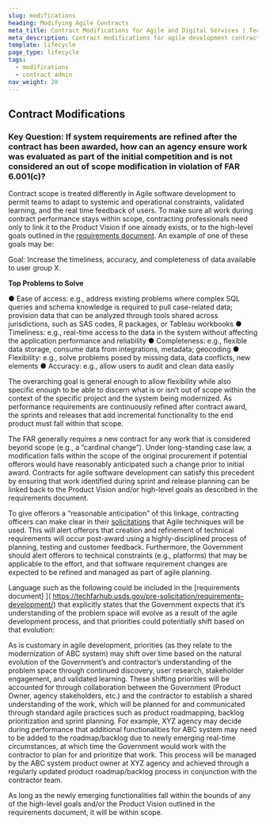 ```yaml
---
slug: modifications
heading: Modifying Agile Contracts
meta_title: Contract Modifications for Agile and Digital Services | TechFAR Hub
meta_description: Contract modifications for agile development contracts and other digital services are primarily a question of scope. Get answers from the TechFAR Hub.
template: lifecycle
page_type: lifecycle
tags:
  - modifications
  - contract admin
nav_weight: 20
---
```

## Contract Modifications
### Key Question: If system requirements are refined after the contract has been awarded, how can an agency ensure work was evaluated as part of the initial competition and is not considered an out of scope modification in violation of FAR 6.001(c)?

Contract scope is treated differently in Agile software development to permit teams to adapt to systemic and operational constraints, validated learning, and the real time feedback of users. To make sure all work during contract performance stays within scope, contracting professionals need only to link it to the Product Vision if one already exists, or to the high-level goals outlined in the [requirements document]( https://techfarhub.usds.gov/pre-solicitation/requirements-development/). An example of one of these goals may be:

Goal:  Increase the timeliness, accuracy, and completeness of data available to user group X.

**Top Problems to Solve**

●	Ease of access: e.g., address existing problems where complex SQL queries and schema knowledge is required to pull case-related data; provision data that can be analyzed through tools shared across jurisdictions, such as SAS codes, R packages, or Tableau workbooks
●	Timeliness: e.g., real-time access to the data in the system without affecting the application performance and reliability 
●	Completeness: e.g., flexible data storage, consume data from integrations, metadata; geocoding
●	Flexibility: e.g., solve problems posed by missing data, data conflicts, new elements
●	Accuracy: e.g., allow users to audit and clean data easily

The overarching goal is general enough to allow flexibility while also specific enough to be able to discern what is or isn’t out of scope within the context of the specific project and the system being modernized. As performance requirements are continuously refined after contract award, the sprints and releases that add incremental functionality to the end product must fall within that scope.

The FAR generally requires a new contract for any work that is considered beyond scope (e.g., a “cardinal change”). Under long-standing case law, a modification falls within the scope of the original procurement if potential offerors would have reasonably anticipated such a change prior to initial award. Contracts for agile software development can satisfy this precedent by ensuring that work identified during sprint and release planning can be linked back to the Product Vision and/or high-level goals as described in the requirements document. 

To give offerors a “reasonable anticipation” of this linkage, contracting officers can make clear in their [solicitations]( https://techfarhub.usds.gov/solicitation/contract-design/) that Agile techniques will be used. This will alert offerors that creation and refinement of technical requirements will occur post-award using a highly-disciplined process of planning, testing and customer feedback. Furthermore, the Government should alert offerors to technical constraints (e.g., platforms) that may be applicable to the effort, and that software requirement changes are expected to be refined and managed as part of agile planning. 

Language such as the following could be included in the [requirements document] ]( https://techfarhub.usds.gov/pre-solicitation/requirements-development/) that explicitly states that the Government expects that it’s understanding of the problem space will evolve as a result of the agile development process, and that priorities could potentially shift based on that evolution:

As is customary in agile development, priorities (as they relate to the modernization of ABC system) may shift over time based on the natural evolution of the Government’s and contractor’s understanding of the problem space through continued discovery, user research, stakeholder engagement, and validated learning. These shifting priorities will be accounted for through collaboration between the Government (Product Owner, agency stakeholders, etc.) and the contractor to establish a shared understanding of the work, which will be planned for and communicated through standard agile practices such as product roadmapping, backlog prioritization and sprint planning. For example, XYZ agency may decide during performance that additional functionalities for ABC system may need to be added to the roadmap/backlog due to newly emerging real-time circumstances, at which time the Government would work with the contractor to plan for and prioritize that work. This process will be managed by the ABC system product owner at XYZ agency and achieved through a regularly updated product roadmap/backlog process in conjunction with the contractor team.

As long as the newly emerging functionalities fall within the bounds of any of the high-level goals and/or the Product Vision outlined in the requirements document, it will be within scope.
